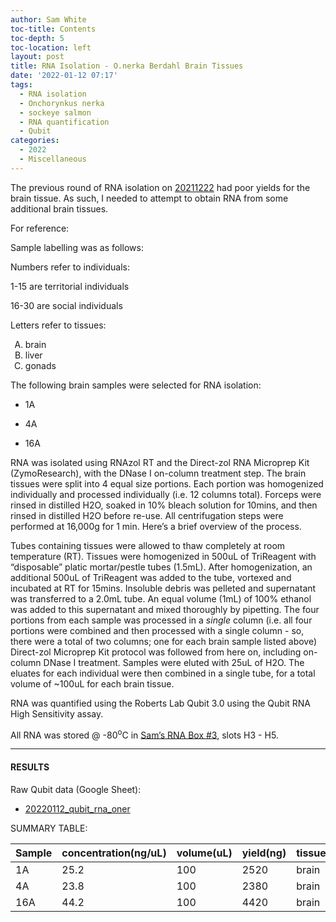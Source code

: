 ```yaml
---
author: Sam White
toc-title: Contents
toc-depth: 5
toc-location: left
layout: post
title: RNA Isolation - O.nerka Berdahl Brain Tissues
date: '2022-01-12 07:17'
tags: 
  - RNA isolation
  - Onchorynkus nerka
  - sockeye salmon
  - RNA quantification
  - Qubit
categories: 
  - 2022
  - Miscellaneous
---
```

The previous round of RNA isolation on [20211222](https://robertslab.github.io/sams-notebook/posts/2021/2021-12-22-RNA-Isolation---O.nerka-Berdahl-Brain-Tissues/) had poor yields for the brain tissue. As such, I needed to attempt to obtain RNA from some additional brain tissues.

For reference:

Sample labelling was as follows:

Numbers refer to individuals:

1-15 are territorial individuals

16-30 are social individuals

Letters refer to tissues:

(A) brain
(B) liver
(C) gonads

The following brain samples were selected for RNA isolation:

- 1A

- 4A

- 16A

RNA was isolated using RNAzol RT and the Direct-zol RNA Microprep Kit (ZymoResearch), with the DNase I on-column treatment step. The brain tissues were split into 4 equal size portions. Each portion was homogenized individually and processed individually (i.e. 12 columns total). Forceps were rinsed in distilled H2O, soaked in 10% bleach solution for 10mins, and then rinsed in distilled H2O before re-use. All centrifugation steps were performed at 16,000g for 1 min. Here’s a brief overview of the process.

Tubes containing tissues were allowed to thaw completely at room temperature (RT). Tissues were homogenized in 500uL of TriReagent with “disposable” platic mortar/pestle tubes (1.5mL). After homogenization, an additional 500uL of TriReagent was added to the tube, vortexed and incubated at RT for 15mins. Insoluble debris was pelleted and supernatant was transferred to a 2.0mL tube. An equal volume (1mL) of 100% ethanol was added to this supernatant and mixed thoroughly by pipetting. The four portions from each sample was processed in a _single_ column (i.e. all four portions were combined and then processed with a single column - so, there were a total of two columns; one for each brain sample listed above) Direct-zol Microprep Kit protocol was followed from here on, including on-column DNase I treatment. Samples were eluted with 25uL of H2O. The eluates for each individual were then combined in a single tube, for a total volume of ~100uL for each brain tissue.

RNA was quantified using the Roberts Lab Qubit 3.0 using the Qubit RNA High Sensitivity assay.

All RNA was stored @ -80<sup>o</sup>C in [Sam’s RNA Box #3](https://docs.google.com/spreadsheets/d/1j9jm3b91IkVfG0EsSjQpR--t2R97YXEQPaOFqsOqjhc/edit?usp=sharing), slots H3 - H5.

---

#### RESULTS

Raw Qubit data (Google Sheet):

- [20220112_qubit_rna_oner](https://docs.google.com/spreadsheets/d/1SomJ1DydWYkWPpv1bEwaWPccNfso_DMkXQIt09oZetY/edit?usp=sharing)

SUMMARY TABLE:

| Sample | concentration(ng/uL) | volume(uL) | yield(ng) | tissue |
|--------|----------------------|------------|-----------|--------|
| 1A     | 25.2                 | 100        | 2520      | brain  |
| 4A     | 23.8                 | 100        | 2380      | brain  |
| 16A    | 44.2                 | 100        | 4420      | brain  |